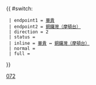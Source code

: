 {{ #switch: {{{format|}}}
  | endpoint1 = [[華貴邨巴士總站|華貴]]
  | endpoint2 = [[銅鑼灣（摩頓台）巴士總站|銅鑼灣（摩頓台）]]
  | direction = 2
  | status = 
  | inline = [[華貴邨巴士總站|華貴]] ↔ [[銅鑼灣（摩頓台）巴士總站|銅鑼灣（摩頓台）]]
  | normal =
  | full =
}}<noinclude>[[Category:城巴路線模板|072]]</noinclude>